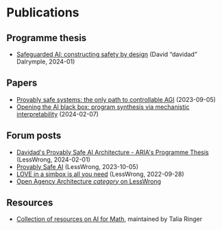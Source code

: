 # Publications

## Programme thesis

- [Safeguarded AI: constructing safety by design](https://www.aria.org.uk/wp-content/uploads/2024/01/ARIA-Safeguarded-AI-Programme-Thesis-V1.pdf)
  (David “davidad” Dalrymple, 2024-01)

## Papers

- [Provably safe systems: the only path to controllable AGI](https://arxiv.org/abs/2309.01933)
  (2023-09-05)
- [Opening the AI black box: program synthesis via mechanistic interpretability](https://arxiv.org/abs/2402.05110)
  (2024-02-07)

## Forum posts

- [Davidad's Provably Safe AI Architecture - ARIA's Programme Thesis](https://www.lesswrong.com/posts/qweXJ6v9heSn4wvdk/davidad-s-provably-safe-ai-architecture-aria-s-programme)
  (LessWrong, 2024-02-01)
- [Provably Safe AI](https://www.lesswrong.com/posts/KX3Qwr7QM7CvhJLG6/provably-safe-ai)
  (LessWrong, 2023-10-05)
- [LOVE in a simbox is all you need](https://www.lesswrong.com/posts/WKGZBCYAbZ6WGsKHc/love-in-a-simbox-is-all-you-need)
  (LessWrong, 2022-09-28)
- [Open Agency Architecture _category_ on LessWrong](https://www.lesswrong.com/tag/open-agency-architecture)

## Resources

- [Collection of resources on AI for Math](https://docs.google.com/document/d/1kD7H4E28656ua8jOGZ934nbH2HcBLyxcRgFDduH5iQ0/edit),
  maintained by Talia Ringer
